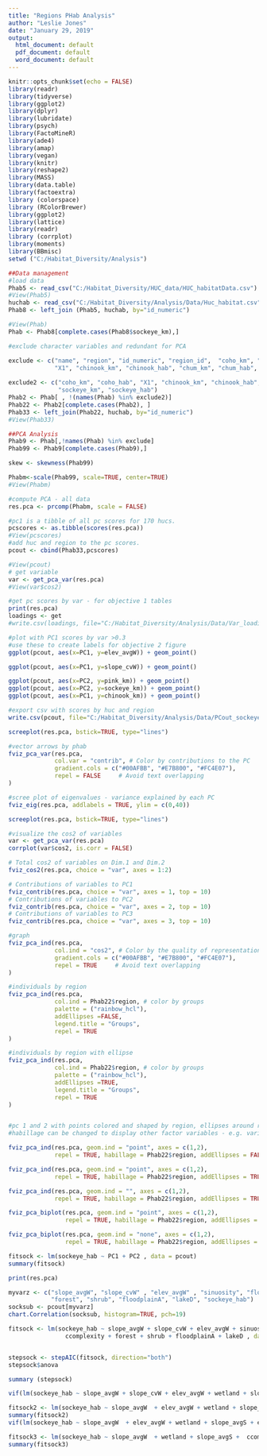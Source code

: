 ```yaml
---
title: "Regions PHab Analysis"
author: "Leslie Jones"
date: "January 29, 2019"
output:
  html_document: default
  pdf_document: default
  word_document: default
---
```


```r
knitr::opts_chunk$set(echo = FALSE)
library(readr)
library(tidyverse)
library(ggplot2)
library(dplyr)
library(lubridate)
library(psych)
library(FactoMineR)
library(ade4)
library(amap)
library(vegan)
library(knitr)
library(reshape2)
library(MASS)
library(data.table)
library(factoextra)
library (colorspace)
library (RColorBrewer)
library(ggplot2)
library(lattice)
library(readr)
library (corrplot)
library(moments)
library(BBmisc)
setwd ("C:/Habitat_Diversity/Analysis")

```


```r
##Data management
#load data
Phab5 <- read_csv("C:/Habitat_Diversity/HUC_data/HUC_habitatData.csv")
#View(Phab5)
huchab <- read_csv("C:/Habitat_Diversity/Analysis/Data/Huc_habitat.csv")
Phab8 <- left_join (Phab5, huchab, by="id_numeric")

#View(Phab)
Phab <- Phab8[complete.cases(Phab8$sockeye_km),]

#exclude character variables and redundant for PCA

exclude <- c("name", "region", "id_numeric", "region_id",  "coho_km", "coho_hab",
             "X1", "chinook_km", "chinook_hab", "chum_km", "chum_hab", "pink_km", "pink_hab","sockeye_km", "sockeye_hab")
     
exclude2 <- c("coho_km", "coho_hab", "X1", "chinook_km", "chinook_hab", "chum_km", "chum_hab", "pink_km", "pink_hab",
              "sockeye_km", "sockeye_hab")
Phab2 <- Phab[ , !(names(Phab) %in% exclude2)] 
Phab22 <- Phab2[complete.cases(Phab2), ]
Phab33 <- left_join(Phab22, huchab, by="id_numeric")
#View(Phab33)
```


```r
##PCA Analysis
Phab9 <- Phab[,!names(Phab) %in% exclude]
Phab99 <- Phab9[complete.cases(Phab9),] 

skew <- skewness(Phab99)

Phabm<-scale(Phab99, scale=TRUE, center=TRUE)
#View(Phabm)

#compute PCA - all data
res.pca <- prcomp(Phabm, scale = FALSE)

#pc1 is a tibble of all pc scores for 170 hucs.
pcscores <- as.tibble(scores(res.pca))
#View(pcscores)
#add huc and region to the pc scores.
pcout <- cbind(Phab33,pcscores)

#View(pcout)
# get variable
var <- get_pca_var(res.pca)
#View(var$cos2)

#get pc scores by var - for objective 1 tables
print(res.pca)
loadings <- get
#write.csv(loadings, file="C:/Habitat_Diversity/Analysis/Data/Var_loadings.csv")

#plot with PC1 scores by var >0.3
#use these to create labels for objective 2 figure
ggplot(pcout, aes(x=PC1, y=elev_avgW)) + geom_point()

ggplot(pcout, aes(x=PC1, y=slope_cvW)) + geom_point()

ggplot(pcout, aes(x=PC2, y=pink_km)) + geom_point()
ggplot(pcout, aes(x=PC2, y=sockeye_km)) + geom_point()
ggplot(pcout, aes(x=PC1, y=chinook_km)) + geom_point()

#export csv with scores by huc and region
write.csv(pcout, file="C:/Habitat_Diversity/Analysis/Data/PCout_sockeye.csv")

screeplot(res.pca, bstick=TRUE, type="lines")

```


```r
#vector arrows by phab
fviz_pca_var(res.pca,
             col.var = "contrib", # Color by contributions to the PC
             gradient.cols = c("#00AFBB", "#E7B800", "#FC4E07"),
             repel = FALSE     # Avoid text overlapping
)

#scree plot of eigenvalues - variance explained by each PC
fviz_eig(res.pca, addlabels = TRUE, ylim = c(0,40))

screeplot(res.pca, bstick=TRUE, type="lines")

#visualize the cos2 of variables
var <- get_pca_var(res.pca)
corrplot(var$cos2, is.corr = FALSE)

# Total cos2 of variables on Dim.1 and Dim.2
fviz_cos2(res.pca, choice = "var", axes = 1:2)

# Contributions of variables to PC1
fviz_contrib(res.pca, choice = "var", axes = 1, top = 10)
# Contributions of variables to PC2
fviz_contrib(res.pca, choice = "var", axes = 2, top = 10)
# Contributions of variables to PC3
fviz_contrib(res.pca, choice = "var", axes = 3, top = 10)

#graph 
fviz_pca_ind(res.pca,
             col.ind = "cos2", # Color by the quality of representation
             gradient.cols = c("#00AFBB", "#E7B800", "#FC4E07"),
             repel = TRUE     # Avoid text overlapping
)

#individuals by region
fviz_pca_ind(res.pca,
             col.ind = Phab22$region, # color by groups
             palette = ("rainbow_hcl"),
             addEllipses =FALSE,
             legend.title = "Groups",
             repel = TRUE
)

#individuals by region with ellipse
fviz_pca_ind(res.pca,
             col.ind = Phab22$region, # color by groups
             palette = ("rainbow_hcl"),
             addEllipses =TRUE,
             legend.title = "Groups",
             repel = TRUE
)


#pc 1 and 2 with points colored and shaped by region, ellipses around regions 
#habillage can be changed to display other factor variables - e.g. variable type.

fviz_pca_ind(res.pca, geom.ind = "point", axes = c(1,2), 
             repel = TRUE, habillage = Phab22$region, addEllipses = FALSE)

fviz_pca_ind(res.pca, geom.ind = "point", axes = c(1,2), 
             repel = TRUE, habillage = Phab22$region, addEllipses = TRUE)

fviz_pca_ind(res.pca, geom.ind = "", axes = c(1,2), 
             repel = TRUE, habillage = Phab22$region, addEllipses = TRUE)

fviz_pca_biplot(res.pca, geom.ind = "point", axes = c(1,2), 
                repel = TRUE, habillage = Phab22$region, addEllipses = TRUE)

fviz_pca_biplot(res.pca, geom.ind = "none", axes = c(1,2), 
                repel = TRUE, habillage = Phab22$region, addEllipses = TRUE)

```

```r

fitsock <- lm(sockeye_hab ~ PC1 + PC2 , data = pcout)
summary(fitsock)

print(res.pca)

myvarz <- c("slope_avgW", "slope_cvW" , "elev_avgW" , "sinuosity", "flood_elev", "elev_avgS", "wetland", "slope_avgS", "elev_cvS", "ccomplexity",
            "forest", "shrub", "floodplainA", "lakeD", "sockeye_hab")
socksub <- pcout[myvarz]
chart.Correlation(socksub, histogram=TRUE, pch=19)

fitsock <- lm(sockeye_hab ~ slope_avgW + slope_cvW + elev_avgW + sinuosity + flood_elev + elev_avgS + wetland + slope_avgS + elev_cvS +
                ccomplexity + forest + shrub + floodplainA + lakeD , data = socksub)


stepsock <- stepAIC(fitsock, direction="both")
stepsock$anova

summary (stepsock)

vif(lm(sockeye_hab ~ slope_avgW + slope_cvW + elev_avgW + wetland + slope_avgS + elev_cvS + ccomplexity + forest + shrub  + lakeD , data = socksub))

fitsock2 <- lm(sockeye_hab ~ slope_avgW  + elev_avgW + wetland + slope_avgS + elev_cvS + ccomplexity + forest + shrub  + lakeD , data = socksub)
summary(fitsock2)
vif(lm(sockeye_hab ~ slope_avgW  + elev_avgW + wetland + slope_avgS + elev_cvS + ccomplexity + forest + shrub  + lakeD , data = socksub))

fitsock3 <- lm(sockeye_hab ~ slope_avgW  + wetland + slope_avgS +  ccomplexity + forest + shrub  + lakeD , data = socksub)
summary(fitsock3)



```
